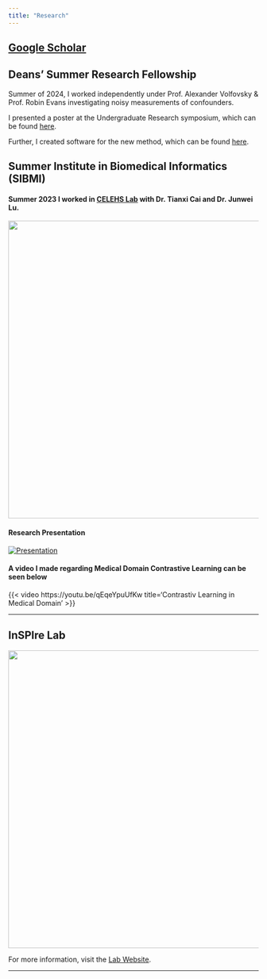 ```yaml
---
title: "Research"
---
```

## [Google Scholar](https://scholar.google.com/citations?hl=en&user=JzcfhPsAAAAJ&view_op=list_works&sortby=title&inst=10163712085368340378)

## Deans' Summer Research Fellowship
Summer of 2024, I worked independently under Prof. Alexander Volfovsky & Prof. Robin Evans
investigating noisy measurements of confounders. 

I presented a poster at the Undergraduate Research symposium, which can be found
[here](docs/PDF_Files/DURF_poster.pdf). 

Further, I created software for the new method, which can be found [here](https://chasehmathis.github.io/ordinalconfounder).

## Summer Institute in Biomedical Informatics (SIBMI)

#### Summer 2023 I worked in [CELEHS Lab](https://celehs.hms.harvard.edu/) with Dr. Tianxi Cai and Dr. Junwei Lu.

![](images/hms.jpeg){width="600"}

#### Research Presentation

[![Presentation](images/SIBMIPres.png)](docs/PDF_Files/SIBMI_Final_Presentation.pdf)

#### A video I made regarding Medical Domain Contrastive Learning can be seen below

{{< video https://youtu.be/qEqeYpuUfKw title='Contrastiv Learning in Medical Domain' >}}

------------------------------------------------------------------------

## InSPIre Lab

![](images/Inspire.png){width="600"}

For more information, visit the [Lab Website](https://inspire.cs.duke.edu/).

------------------------------------------------------------------------
